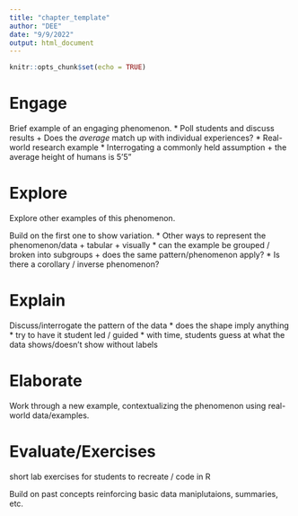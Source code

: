 ```yaml
---
title: "chapter_template"
author: "DEE"
date: "9/9/2022"
output: html_document
---
```


```r
knitr::opts_chunk$set(echo = TRUE)
```

# Engage

Brief example of an engaging phenomenon.
  * Poll students and discuss results
    + Does the *average* match up with individual experiences?
  * Real-world research example
  * Interrogating a commonly held assumption
    + the average height of humans is 5'5"


# Explore

Explore other examples of this phenomenon.


Build on the first one to show variation.
  * Other ways to represent the phenomenon/data
    + tabular
    + visually
  * can the example be grouped / broken into subgroups
    + does the same pattern/phenomenon apply?
  * Is there a corollary / inverse phenomenon?


# Explain


Discuss/interrogate the pattern of the data
  * does the shape imply anything
  * try to have it student led / guided
  * with time, students guess at what the data shows/doesn't show without labels

# Elaborate

Work through a new example, contextualizing the phenomenon using real-world data/examples.


# Evaluate/Exercises

 short lab exercises for students to recreate / code in R
 
 Build on past concepts reinforcing basic data maniplutaions, summaries, etc.

